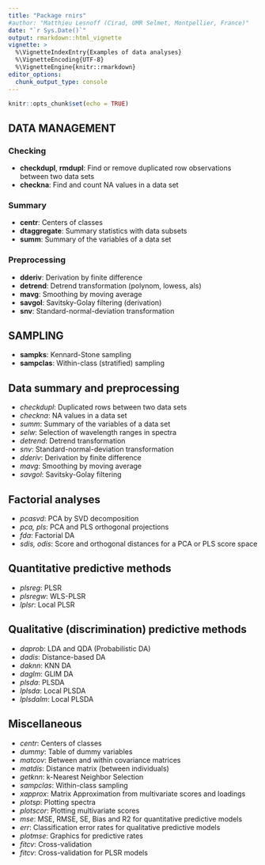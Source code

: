 ```yaml
---
title: "Package rnirs"
#author: "Matthieu Lesnoff (Cirad, UMR Selmet, Montpellier, France)"
date: "`r Sys.Date()`"
output: rmarkdown::html_vignette
vignette: >
  %\VignetteIndexEntry{Examples of data analyses}
  %\VignetteEncoding{UTF-8}
  %\VignetteEngine{knitr::rmarkdown}
editor_options: 
  chunk_output_type: console
---
```


```r
knitr::opts_chunk$set(echo = TRUE) 
```

## DATA MANAGEMENT

### **Checking**

- **checkdupl**, **rmdupl**: Find or remove duplicated row observations between two data sets
- **checkna**: Find and count NA values in a data set

### **Summary**

- **centr**: Centers of classes
- **dtaggregate**: Summary statistics with data subsets
- **summ**: Summary of the variables of a data set

### **Preprocessing**

- **dderiv**: Derivation by finite difference
- **detrend**: Detrend transformation (polynom, lowess, als)
- **mavg**: Smoothing by moving average
- **savgol**: Savitsky-Golay filtering (derivation)
- **snv**: Standard-normal-deviation transformation

## SAMPLING

- **sampks**: Kennard-Stone sampling 
- **sampclas**: Within-class (stratified) sampling

















## Data summary and preprocessing

* *checkdupl*: Duplicated rows between two data sets
* *checkna*: NA values in a data set
* *summ*: Summary of the variables of a data set
* *selw*: Selection of wavelength ranges in spectra
* *detrend*: Detrend transformation
* *snv*: Standard-normal-deviation transformation
* *dderiv*: Derivation by finite difference
* *mavg*: Smoothing by moving average
* *savgol*: Savitsky-Golay filtering

## Factorial analyses

* *pcasvd*: PCA by SVD decomposition
* *pca, pls*: PCA and PLS orthogonal projections
* *fda*: Factorial DA
* *sdis, odis*: Score and orthogonal distances for a PCA or PLS score space

## Quantitative predictive methods

* *plsreg*: PLSR
* *plsregw*: WLS-PLSR
* *lplsr*: Local PLSR

## Qualitative (discrimination) predictive methods

* *daprob*: LDA and QDA (Probabilistic DA)
* *dadis*: Distance-based DA
* *daknn*: KNN DA
* *daglm*: GLIM DA
* *plsda*: PLSDA
* *lplsda*: Local PLSDA
* *lplsdalm*: Local PLSDA

## Miscellaneous

* *centr*: Centers of classes
* *dummy*: Table of dummy variables
* *matcov*: Between and within covariance matrices
* *matdis*: Distance matrix (between individuals)
* *getknn*: k-Nearest Neighbor Selection
* *sampclas*: Within-class sampling
* *xapprox*:  Matrix Approximation from multivariate scores and loadings
* *plotsp*: Plotting spectra
* *plotscor*: Plotting multivariate scores
* *mse*: MSE, RMSE, SE, Bias and R2 for quantitative predictive models 
* *err*:  Classification error rates for qualitative predictive models
* *plotmse*:  Graphics for predictive rates
* *fitcv*: Cross-validation
* *fitcv*: Cross-validation for PLSR models

